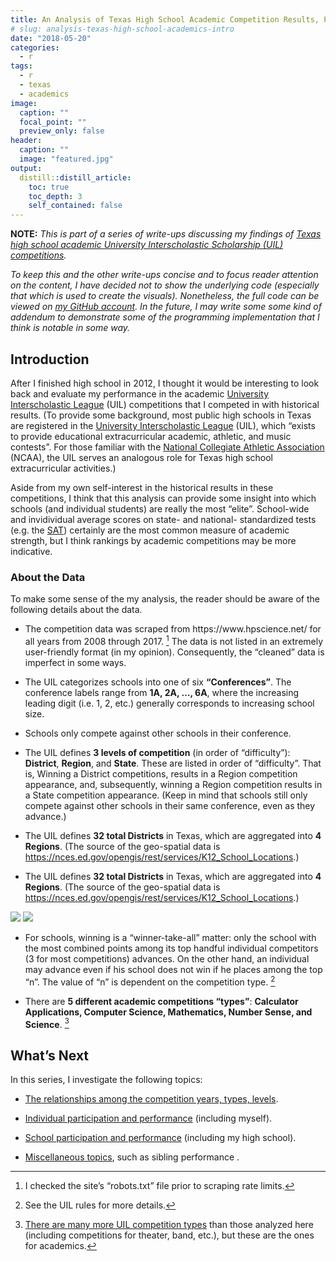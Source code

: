 ```yaml
---
title: An Analysis of Texas High School Academic Competition Results, Part 1 - Introduction
# slug: analysis-texas-high-school-academics-intro
date: "2018-05-20"
categories:
  - r
tags:
  - r
  - texas
  - academics
image:
  caption: ""
  focal_point: ""
  preview_only: false
header:
  caption: ""
  image: "featured.jpg"
output:
  distill::distill_article:
    toc: true
    toc_depth: 3
    self_contained: false
---
```


```{=html}
<style>
.toggle {
  height: 1.85em;
  overflow-y: hidden;
}
.toggle.open {
  height: auto;
}
</style>
```
```{=html}
<script>
  $(".toggle").click(function() {
    $(this).toggleClass("open");
  });
</script>
```
<!--<div class="toggle"><button>Show</button>-->

**NOTE:** <i> This is part of a series of write-ups discussing my findings of [Texas high school academic University Interscholastic Scholarship (UIL) competitions](http://www.uiltexas.org/academics).

To keep this and the other write-ups concise and to focus reader attention on the content, I have decided not to show the underlying code (especially that which is used to create the visuals). Nonetheless, the full code can be viewed on [my GitHub account](https://github.com/tonyelhabr). In the future, I may write some some kind of addendum to demonstrate some of the programming implementation that I think is notable in some way. </i> <!--</div>-->

## Introduction

After I finished high school in 2012, I thought it would be interesting to look back and evaluate my performance in the academic [University Interscholastic League](http://www.uiltexas.org/) (UIL) competitions that I competed in with historical results. (To provide some background, most public high schools in Texas are registered in the [University Interscholastic League](http://www.uiltexas.org/) (UIL), which "exists to provide educational extracurricular academic, athletic, and music contests". For those familiar with the [National Collegiate Athletic Association](https://www.ncaa.com/) (NCAA), the UIL serves an analogous role for Texas high school extracurricular activities.)

Aside from my own self-interest in the historical results in these competitions, I think that this analysis can provide some insight into which schools (and individual students) are really the most "elite". School-wide and invidividual average scores on state- and national- standardized tests (e.g. the [SAT](https://en.wikipedia.org/wiki/SAT)) certainly are the most common measure of academic strength, but I think rankings by academic competitions may be more indicative.

### About the Data

To make some sense of the my analysis, the reader should be aware of the following details about the data.

-   The competition data was scraped from https<nolink>://www.hpscience.net/ for all years from 2008 through 2017. [^1] The data is not listed in an extremely user-friendly format (in my opinion). Consequently, the "cleaned" data is imperfect in some ways.

-   The UIL categorizes schools into one of six **"Conferences"**. The conference labels range from **1A, 2A, ..., 6A**, where the increasing leading digit (i.e. 1, 2, etc.) generally corresponds to increasing school size.

-   Schools only compete against other schools in their conference.

-   The UIL defines **3 levels of competition** (in order of "difficulty"): **District**, **Region**, and **State**. These are listed in order of "difficulty". That is, Winning a District competitions, results in a Region competition appearance, and, subsequently, winning a Region competition results in a State competition appearance. (Keep in mind that schools still only compete against other schools in their same conference, even as they advance.)

-   The UIL defines **32 total Districts** in Texas, which are aggregated into **4 Regions**. (The source of the geo-spatial data is <https://nces.ed.gov/opengis/rest/services/K12_School_Locations>.)

-   The UIL defines **32 total Districts** in Texas, which are aggregated into **4 Regions**. (The source of the geo-spatial data is <https://nces.ed.gov/opengis/rest/services/K12_School_Locations>.)

[^1]: I checked the site's "robots.txt" file prior to scraping rate limits.

![](viz_map_bycomplvl_grid-1.png) ![](viz_map_bycomplvl_grid-2.png)

-   For schools, winning is a "winner-take-all" matter: only the school with the most combined points among its top handful individual competitors (3 for most competitions) advances. On the other hand, an individual may advance even if his school does not win if he places among the top "n". The value of "n" is dependent on the competition type. [^2]

-   There are **5 different academic competitions "types"**: **Calculator Applications, Computer Science, Mathematics, Number Sense, and Science**. [^3]

[^2]: See the UIL rules for more details.

[^3]: [There are many more UIL competition types](http://www.uiltexas.org/files/academics/academics-brief-overview.pdf) than those analyzed here (including competitions for theater, band, etc.), but these are the ones for academics.

## What's Next

In this series, I investigate the following topics:

-   [The relationships among the competition years, types, levels](/post/analysis-texas-high-school-academics-2-competitions).

-   [Individual participation and performance](/post/analysis-texas-high-school-academics-3-individuals) (including myself).

-   [School participation and performance](/post/analysis-texas-high-school-academics-4-schools) (including my high school).

-   [Miscellaneous topics](/post/analysis-texas-high-school-academics-5-miscellaneous), such as sibling performance .
